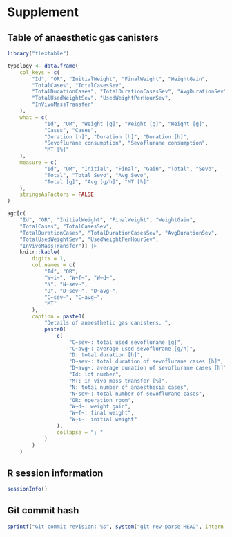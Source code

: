 # Supplement

## Table of anaesthetic gas canisters

```r
library("flextable")

typology <- data.frame(
    col_keys = c(
        "Id", "OR", "InitialWeight", "FinalWeight", "WeightGain",
        "TotalCases", "TotalCasesSev",
        "TotalDurationCases", "TotalDurationCasesSev", "AvgDurationSev",
        "TotalUsedWeightSev", "UsedWeightPerHourSev",
        "InVivoMassTransfer"
    ),
    what = c(
            "Id", "OR", "Weight [g]", "Weight [g]", "Weight [g]",
            "Cases", "Cases",
            "Duration [h]", "Duration [h]", "Duration [h]",
            "Sevoflurane consumption", "Sevoflurane consumption",
            "MT [%]"
    ),
    measure = c(
            "Id", "OR", "Initial", "Final", "Gain", "Total", "Sevo",
            "Total", "Total Sevo", "Avg Sevo",
            "Total [g]", "Avg [g/h]", "MT [%]"
    ),
    stringsAsFactors = FALSE
)

agc[c(
    "Id", "OR", "InitialWeight", "FinalWeight", "WeightGain",
    "TotalCases", "TotalCasesSev",
    "TotalDurationCases", "TotalDurationCasesSev", "AvgDurationSev",
    "TotalUsedWeightSev", "UsedWeightPerHourSev",
    "InVivoMassTransfer")] |>
    knitr::kable(
        digits = 1,
        col.names = c(
            "Id", "OR",
            "W~i~", "W~f~", "W~d~",
            "N", "N~sev~",
            "D", "D~sev~", "D~avg~",
            "C~sev~", "C~avg~",
            "MT"
        ),
        caption = paste0(
            "Details of anaesthetic gas canisters. ",
            paste0(
                c(
                    "C~sev~: total used sevoflurane [g]",
                    "C~avg~: average used sevoflurane [g/h]",
                    "D: total duration [h]",
                    "D~sev~: total duration of sevoflurane cases [h]",
                    "D~avg~: average duration of sevoflurane cases [h]",
                    "Id: lot number",
                    "MT: in vivo mass transfer [%]",
                    "N: total number of anaesthesia cases",
                    "N~sev~: total number of sevoflurane cases",
                    "OR: operation room",
                    "W~d~: weight gain",
                    "W~f~: final weight",
                    "W~i~: initial weight"
                ),
                collapse = "; "
            )
        )
    )
```

## R session information


```r
sessionInfo()
```


## Git commit hash


```r
sprintf("Git commit revision: %s", system("git rev-parse HEAD", intern = TRUE))
```


